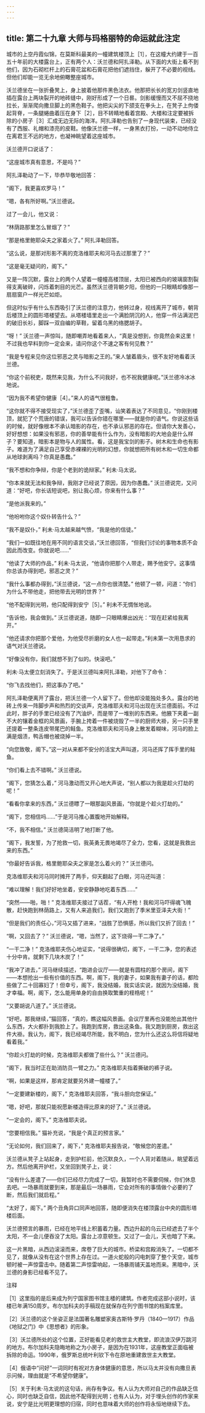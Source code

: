 ```yaml
---
---
---
```

title: 第二十九章 大师与玛格丽特的命运就此注定
---




城市的上空丹霞似锦，在莫斯科最美的一幢建筑楼顶上［1］，在这幢大约建于一百五十年前的大楼露台上，正有两个人：沃兰德和阿扎泽勒。从下面的大街上看不到他们，因为石砌栏杆上的石膏花盆和石膏花把他们遮挡住，躲开了不必要的视线。但他们却能一览无余地俯瞰整座城市。

沃兰德坐在一张折叠凳上，身上披着他那件黑色法衣。他那把长长的宽刃剑竖直地插在露台上两块裂开的地砖缝中，刚好形成了一个日晷。剑影缓慢而又不屈不挠地拉长，渐渐爬向撒旦脚上的黑色鞋子。他把尖尖的下颌支在拳头上，在凳子上佝偻起背脊，一条腿蜷曲着压在身下［2］，目不转睛地看着宫殿、大楼和注定要被拆除的小房子［3］汇成无边无际的海洋。阿扎泽勒也告别了一身现代装束，已经没有了西服、礼帽和漆亮的皮鞋。他像沃兰德一样，一身黑衣打扮，一动不动地侍立在离君王不远的地方，也凝神眺望着这座城市。

沃兰德开口说话了：

“这座城市真有意思，不是吗？”

阿扎泽勒动了一下，毕恭毕敬地回答：

“阁下，我更喜欢罗马！”

“嗯，各有所好啊。”沃兰德说。

过了一会儿，他又说：

“林荫路那里怎么冒烟了？”

“那是格里鲍耶朵夫之家着火了。” 阿扎泽勒回答。

“这么说，是那对形影不离的克洛维耶夫和河马去过那里了？”

“这是毫无疑问的，阁下。”

又是一阵沉默，露台上的两个人望着一幢幢高楼顶层，太阳已被西向的玻璃窗割裂得支离破碎，闪烁着刺目的光芒。虽然沃兰德背朝夕阳，但他的一只眼睛却像那一扇扇窗户一样光芒如炬。

但这时似乎有什么东西吸引了沃兰德的注意力，他转过身，视线离开了城市，朝背后楼顶上的圆形塔楼望去。从塔楼墙里走出一个满脸阴沉的人，他穿一件沾满泥巴的破旧长衫，脚踩一双自编的草鞋，留着乌黑的络腮胡子。

“呀！” 沃兰德一声惊叫，随即嘲弄地看着来人，“真是没想到，你竟然会来这里！不过我也早料到你一定会来，请问你这个不速之客有何见教？”

“我是专程来见你这位邪恶之灵与暗影之王的。”来人皱着眉头，很不友好地看着沃兰德。

“你这个前税吏，既然来见我，为什么不问我好，也不祝我健康呢。”沃兰德冷冰冰地说。

“因为我不希望你健康［4］。”来人的语气很粗鲁。

“这你就不得不接受现实了，”沃兰德歪了歪嘴，讪笑着表达了不同意见，“你刚到楼顶，就犯了个荒唐的错误，我可以告诉你错在哪里——就是你的语气。你说这些话的时候，就好像根本不承认暗影的存在，也不承认邪恶的存在。但请你大发善心，好好想想：如果没有邪恶，你的善举能有什么作为，没有暗影的大地会是什么样子？要知道，暗影本是物与人的属性。看，这是我宝剑的影子。树木和生命也有影子。难道为了满足自己享受赤裸裸的光明的幻想，你就想把所有树木和一切生命都从地球剥离吗？你真是愚蠢。”

“我不想和你争辩，你是个老到的诡辩家。” 利未·马太说。

“你本来就无法和我争辩，我刚才已经说了原因，因为你愚蠢。” 沃兰德说完，又问道：“好吧，你长话短说吧，别让我心烦，你来有什么事？”

“是他派我来的。”

“他吩咐你这个奴仆转告什么？”

“我不是奴仆，” 利未·马太越来越气愤，“我是他的信徒。”

“我们一如既往地在用不同的语言交谈，”沃兰德回答，“但我们讨论的事物本质不会因此而改变。你就说吧……”

“他读了大师的作品，” 利未·马太说，“他请你把那个人带走，赐予他安宁。这事情你总该办得到吧，邪恶之灵？”

“我什么事都办得到，”沃兰德说，“这一点你也很清楚。” 他顿了一顿，问道：“你们为什么不带他走，把他带去光明的世界？”

“他不配得到光明，他只配得到安宁［5］。” 利未不无惆怅地说。

“告诉他，我会做到。” 沃兰德说道，随即一只眼睛爆出凶光：“现在赶紧给我离开。”

“他还请求你把那个爱他，为他受尽折磨的女人也一起带走。”利未第一次用恳求的语气对沃兰德说。

“好像没有你，我们就想不到了似的。快滚吧。”

利未·马太便立刻消失了。于是沃兰德叫来阿扎泽勒，对他下了命令：

“你飞去找他们，把这事办了吧。”

阿扎泽勒便离开了露台，把沃兰德一个人留下了。但他却没能独处多久。露台的地砖上传来一阵脚步声和热烈的交谈声，克洛维耶夫和河马出现在沃兰德面前。不过此时，胖子的手里已经没有了汽油炉，而是带了一堆别的东西来。他腋下夹着一副不大的镶着金框的风景画，手腕上挎着一件被烧毁了一半的厨师大褂，另一只手里还提着一整条连皮带尾巴的鲑鱼。克洛维耶夫和河马身上散发着糊味，河马的脸上满是烟渍，鸭舌帽也被烧掉一半。

“向您致敬，阁下。”这一对从来都不安分的活宝大声叫道，河马还挥了挥手里的鲑鱼。

“你们看上去不错啊。” 沃兰德说。

“阁下，您猜怎么着，” 河马激动而又开心地大声说，“别人都以为我是趁火打劫的呢！”

“看看你拿来的东西，” 沃兰德瞟了一眼那副风景画，“你就是个趁火打劫的。”

“阁下，您相信吗……”于是河马推心置腹地开始解释。

“不，我不相信。” 沃兰德简洁明了地打断了他。

“阁下，我发誓，为了抢救一切，我英勇无畏地竭尽了全力，您看，这就是我救出来的东西。”

“你最好告诉我，格里鲍耶朵夫之家是怎么着火的？” 沃兰德问。

克洛维耶夫和河马同时摊开了两手，仰天翻起了白眼，河马还叫道：

“难以理解！我们好好地坐着，安安静静地吃着东西……”

“突然——啪，啪！” 克洛维耶夫接过了话茬，“有人开枪！我和河马吓得魂飞魄散，赶快跑到林荫路上，又有人来追我们，我们又跑到了季米里亚泽夫大街！”

“但是我们的责任心，”河马又插了进来，“战胜了恐惧感，所以我们又折了回去！”

“啊，又回去了？” 沃兰德说，“嗯，当然了，这下烧得一干二净了。”

“一干二净！” 克洛维耶夫伤心地证实，“说得很确切，阁下，一干二净，您的表述十分中肯。就剩下几块木炭了！”

“我冲了进去，” 河马继续描述，“跑进会议厅——就是有圆柱的那个房间，阁下——本想抢出一些有价值的东西。啊，阁下，我的妻子，如果我有妻子的话，都险些做了二十回寡妇了！但幸亏，阁下，我没结婚，我实话实说，就因为没结婚，我才幸福。啊，阁下，怎么能用单身的自由换取繁重的桎梏呢！”

“又要胡说八道了。” 沃兰德说。

“好吧，那我继续，”猫回答，“真的，瞧这幅风景画。会议厅里再也没能抢出其他什么东西，大火都扑到我脸上了。我跑到库房，救出这条鱼。我又跑到厨房，救出这件大褂。我认为，阁下，我已经竭尽所能，我不明白，您为什么还这么将信将疑地看着我。”

“你趁火打劫的时候，克洛维耶夫都做了些什么？” 沃兰德问。

“阁下，我当时正在助消防员一臂之力。” 克洛维耶夫指着撕破的裤子说。

“啊，如果是这样，那肯定就要另外建一幢楼了。”

“一定要建新楼的，阁下，” 克洛维耶夫回答，“我斗胆向您保证。”

“嗯，好吧，那就只能祝愿新楼造得比原来的好了。” 沃兰德说。

“一定会的，阁下。” 克洛维耶夫说。

“您要相信我。” 猫补充说，“我是个真正的预言家。”

“无论如何，我们回来了，阁下，” 克洛维耶夫报告说，“敬候您的差遣。”

沃兰德从凳子上站起身，走到护栏前，他沉默良久，一个人背对着随从，眺望着远方。然后他离开护栏，又坐回到凳子上，说：

“没有什么差遣了——你们已经尽力完成了一切，我暂时也不需要伺候，你们休息去吧。一场暴雨就要到来，那是最后一场暴雨，它会对所有的事情做个必要的了断，然后我们就启程。”

“太好了，阁下。” 两个丑角异口同声地回答，随即便消失在楼顶露台中央的圆形塔楼后面。

沃兰德预言的暴雨，已经在地平线上积蓄着力量。西边升起的乌云已经遮去了半个太阳，不一会儿便吞没了太阳。露台上凉意顿生。又过了一会儿，天也暗了下来。

这一片黑暗，从西边滚滚而来，席卷了巨大的城市。桥梁和宫殿消失了。一切都不见了，就像从没有在这个世界上存在过。一道火蛇般的闪电刺穿了整个天空，城市顿时被一声惊雷击中。随着第二声惊雷响起，一场暴雨铺天盖地而来。黑暗中，沃兰德的身影已经看不见了。

注释

［1］这里指的是后来成为列宁国家图书馆主楼的建筑。作者完成这部小说时，该楼已年满150周岁。布尔加科夫的手稿现在就保存在列宁图书馆的档案库里。

［2］沃兰德的这个坐姿正是法国著名雕塑家奥古斯特·罗丹（1840—1917）作品《地狱之门》中《思想者》的形象。

［3］沃兰德所处的这个位置，正好能看见老的救世主大教堂，即流浪汉伊万跳河的地方。布尔加科夫隐晦地称之为小房子，是因为在1931年，这座教堂正面临被拆除的命运。1990年，俄罗斯总统叶利钦下令在原地重建救世主大教堂。

［4］俄语中“问好”一词同时有祝对方身体健康的意思，所以马太并没有向撒旦表示问候，理由就是“不希望你健康”。

［5］关于利未·马太说的这句话，尚存有争议。有人认为大师对自己的作品缺乏信心，同时也缺乏自信，因此他不配得到光明；也有人认为，对于埋头创作的作家来说，安宁是比光明更理想的归宿，同时也意味着大师的创作将永恒地继续下去。